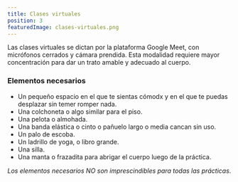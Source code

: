 ```yaml
---
title: Clases virtuales
position: 3
featuredImage: clases-virtuales.png
---
```



Las clases virtuales se dictan por la plataforma Google Meet, con micrófonos cerrados y cámara prendida.
Esta modalidad requiere mayor concentración para dar un trato amable y adecuado al cuerpo.

<ConsideracionesGenerales />

### Elementos necesarios

- Un pequeño espacio en el que te sientas cómodx y en el que te puedas desplazar sin temer romper nada.
- Una colchoneta o algo similar para el piso.
- Una pelota o almohada.
- Una banda elástica o cinto o pañuelo largo o media cancan sin uso.
- Un palo de escoba.
- Un ladrillo de yoga, o libro grande.
- Una silla.
- Una manta o frazadita para abrigar el cuerpo luego de la práctica.

_Los elementos necesarios NO son imprescindibles para todas las prácticas_.
